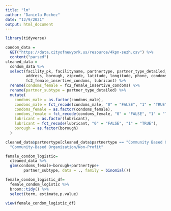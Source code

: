```yaml
---
title: "lm"
author: "Daniela Rochez"
date: "12/9/2021"
output: html_document
---
```


```r
library(tidyverse)
```
```r
condom_data = 
  GET("https://data.cityofnewyork.us/resource/4kpn-sezh.csv") %>% 
  content("parsed")
cleaned_data = 
  condom_data %>% 
  select(facility_pk, facilityname, partnertype, partner_type_detailed, 
         address, borough, zipcode, latitude, longitude, phone, condoms_male,
         fc2_female_insertive_condoms, lubricant) %>% 
  rename(condoms_female = fc2_female_insertive_condoms) %>% 
  rename(partner_subtype = partner_type_detailed) %>% 
  mutate(
    condoms_male = as.factor(condoms_male), 
    condoms_male = fct_recode(condoms_male, "0" = "FALSE", "1" = "TRUE"),
    condoms_female = as.factor(condoms_female),
    condoms_female = fct_recode(condoms_female, "0" = "FALSE", "1" = "TRUE"),
    lubricant = as.factor(lubricant),
    lubricant = fct_recode(lubricant, "0" = "FALSE", "1" = "TRUE"),
    borough = as.factor(borough)
  )

cleaned_data$partnertype[cleaned_data$partnertype == "Community Based Organization/Non-Profit"] =
  "Community-Based Organization/Non-Profit"
```

```r
female_condom_logistic=
  cleaned_data %>% 
  glm(condoms_female~borough+partnertype+
        partner_subtype, data = ., family = binomial())

female_condom_logistic_df=
  female_condom_logistic %>% 
  broom::tidy() %>%
  select(term, estimate,p.value) 

view(female_condom_logistic_df)
```

